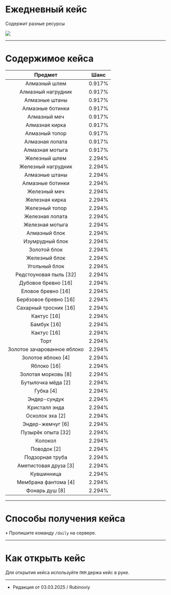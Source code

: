 # Ежедневный кейс
Содержит разные ресурсы

<img src="https://s3.etty.su/wiki/survival/cases/daily.webp" />

--------

# Содержимое кейса

| Предмет | Шанс |
| :---------: | :---------: |
| Алмазный шлем | 0.917% |
| Алмазный нагрудник | 0.917% |
| Алмазные штаны | 0.917% |
| Алмазные ботинки | 0.917% |
| Алмазный меч | 0.917% |
| Алмазная кирка | 0.917% |
| Алмазный топор | 0.917% |
| Алмазная лопата | 0.917% |
| Алмазная мотыга | 0.917% |
| Железный шлем | 2.294% |
| Железный нагрудник | 2.294% |
| Алмазные штаны | 2.294% |
| Алмазные ботинки | 2.294% |
| Железный меч | 2.294% |
| Железная кирка | 2.294% |
| Железный топор | 2.294% |
| Железная лопата | 2.294% |
| Железная мотыга | 2.294% |
| Алмазный блок | 2.294% |
| Изумрудный блок | 2.294% |
| Золотой блок | 2.294% |
| Железный блок | 2.294% |
| Угольный блок | 2.294% |
| Редстоуновая пыль [32] | 2.294% |
| Дубовое бревно [16] | 2.294% |
| Еловое бревно [16] | 2.294% |
| Берёзовое бревно [16] | 2.294% |
| Сахарный тросник [16] | 2.294% |
| Кактус [16] | 2.294% |
| Бамбук [16] | 2.294% |
| Кактус [16] | 2.294% |
| Торт | 2.294% |
| Золотое зачарованное яблоко | 2.294% |
| Золотое яблоко [4] | 2.294% |
| Яблоко [16] | 2.294% |
| Золотая морковь [8] | 2.294% |
| Бутылочка мёда [2] | 2.294% |
| Губка [4] | 2.294% |
| Эндер-сундук | 2.294% |
| Кристалл энда | 2.294% |
| Осколок эха [2] | 2.294% |
| Эндер-жемчуг [6] | 2.294% |
| Пузырёк опыта [32] | 2.294% |
| Колокол | 2.294% |
| Поводок [2] | 2.294% |
| Подзорная труба | 2.294% |
| Аметистовая друза [3] | 2.294% |
| Кувшинница | 2.294% |
| Мембрана фантома [4] | 2.294% |
| Фонарь душ [8] | 2.294% |

--------

# Способы получения кейса

 • Пропишите команду ```/daily``` на сервере.

--------

# Как открыть кейс

Для открытия кейса используйте ```ПКМ``` держа кейс в руке.

--------

- Редакция от 03.03.2025 / Rubinoviy